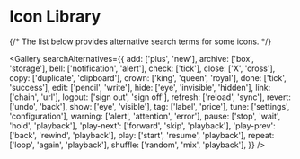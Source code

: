 
<Meta title="Iconography/Library" />

# Icon Library

{/* The list below provides alternative search terms for some icons. */}

<Gallery
  searchAlternatives={{
    add: ['plus', 'new'],
    archive: ['box', 'storage'],
    bell: ['notification', 'alert'],
    check: ['tick'],
    close: ['X', 'cross'],
    copy: ['duplicate', 'clipboard'],
    crown: ['king', 'queen', 'royal'],
    done: ['tick', 'success'],
    edit: ['pencil', 'write'],
    hide: ['eye', 'invisible', 'hidden'],
    link: ['chain', 'url'],
    logout: ['sign out', 'sign off'],
    refresh: ['reload', 'sync'],
    revert: ['undo', 'back'],
    show: ['eye', 'visible'],
    tag: ['label', 'price'],
    tune: ['settings', 'configuration'],
    warning: ['alert', 'attention', 'error'],
    pause: ['stop', 'wait', 'hold', 'playback'],
    'play-next': ['forward', 'skip', 'playback'],
    'play-prev': ['back', 'rewind', 'playback'],
    play: ['start', 'resume', 'playback'],
    repeat: ['loop', 'again', 'playback'],
    shuffle: ['random', 'mix', 'playback'],
  }}
/>
